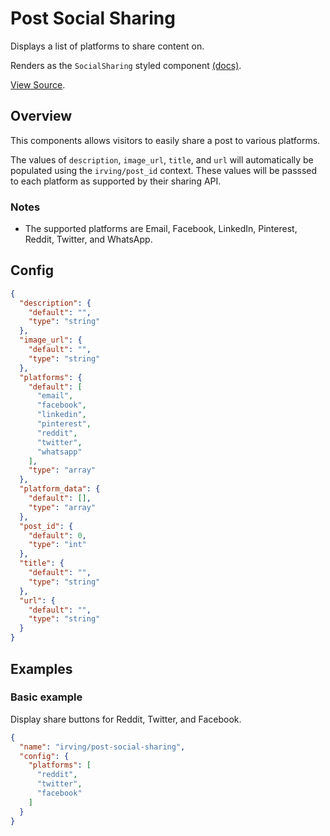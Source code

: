 <Meta title="WordPress Components|Post Social Sharing" />

# Post Social Sharing
Displays a list of platforms to share content on.

Renders as the `SocialSharing` styled component [(docs)](?path=/docs/styled-components-socialsharing--basic-example).

[View Source](https://github.com/alleyinteractive/wp-irving/tree/main/inc/components/components/post-social-sharing).

## Overview
This components allows visitors to easily share a post to various platforms.

The values of `description`, `image_url`, `title`, and `url` will automatically be populated using the `irving/post_id` context. These values will be passsed to each platform as supported by their sharing API.

### Notes
* The supported platforms are Email, Facebook, LinkedIn, Pinterest, Reddit, Twitter, and WhatsApp.

## Config
```json
{
  "description": {
    "default": "",
    "type": "string"
  },
  "image_url": {
    "default": "",
    "type": "string"
  },
  "platforms": {
    "default": [
      "email",
      "facebook",
      "linkedin",
      "pinterest",
      "reddit",
      "twitter",
      "whatsapp"
    ],
    "type": "array"
  },
  "platform_data": {
    "default": [],
    "type": "array"
  },
  "post_id": {
    "default": 0,
    "type": "int"
  },
  "title": {
    "default": "",
    "type": "string"
  },
  "url": {
    "default": "",
    "type": "string"
  }
}
```

## Examples

### Basic example
Display share buttons for Reddit, Twitter, and Facebook.
```json
{
  "name": "irving/post-social-sharing",
  "config": {
    "platforms": [
      "reddit",
      "twitter",
      "facebook"
    ]
  }
}
```
